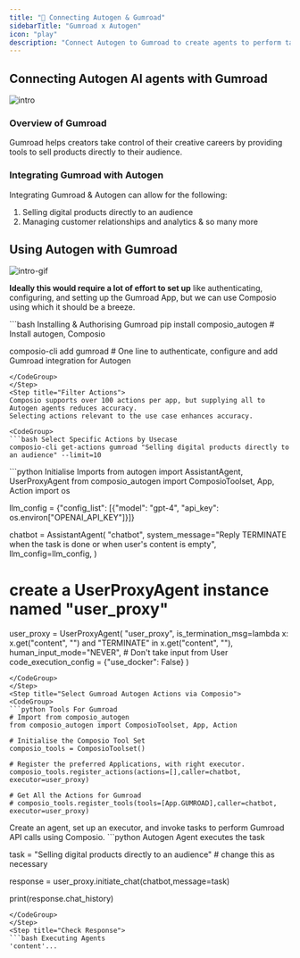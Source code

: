 ```yaml
---
title: "🚀 Connecting Autogen & Gumroad"
sidebarTitle: "Gumroad x Autogen"
icon: "play"
description: "Connect Autogen to Gumroad to create agents to perform tasks using natural language"
---
```


## Connecting Autogen AI agents with Gumroad
![intro](/media/intro.jpg)

### Overview of Gumroad

Gumroad helps creators take control of their creative careers by providing tools to sell products directly to their audience.

### Integrating Gumroad with Autogen

Integrating Gumroad & Autogen can allow for the following:

1. Selling digital products directly to an audience
2. Managing customer relationships and analytics
& so many more

## Using Autogen with Gumroad
![intro-gif](/media/intro.gif)
<Steps>
<Step title="Setting Up the Environment">

**Ideally this would require a lot of effort to set up** like authenticating, configuring, and setting up the Gumroad App, but we can use Composio using which it should be a breeze.

<CodeGroup>
```bash Installing & Authorising Gumroad
pip install composio_autogen # Install autogen, Composio 

composio-cli add gumroad # One line to authenticate, configure and add Gumroad integration for Autogen
```
</CodeGroup>
</Step>
<Step title="Filter Actions">
Composio supports over 100 actions per app, but supplying all to Autogen agents reduces accuracy.
Selecting actions relevant to the use case enhances accuracy.

<CodeGroup>
```bash Select Specific Actions by Usecase
composio-cli get-actions gumroad "Selling digital products directly to an audience" --limit=10
```
</CodeGroup>

</Step>
<Step title="Import Base Packages">

<CodeGroup>
```python Initialise Imports
from autogen import AssistantAgent, UserProxyAgent
from composio_autogen import ComposioToolset, App, Action
import os

llm_config = {"config_list": [{"model": "gpt-4", "api_key": os.environ["OPENAI_API_KEY"]}]}

chatbot = AssistantAgent(
    "chatbot",
    system_message="Reply TERMINATE when the task is done or when user's content is empty",
    llm_config=llm_config,
)

# create a UserProxyAgent instance named "user_proxy"
user_proxy = UserProxyAgent(
    "user_proxy",
    is_termination_msg=lambda x: x.get("content", "") and "TERMINATE" in x.get("content", ""),
    human_input_mode="NEVER", # Don't take input from User
    code_execution_config = {"use_docker": False}
)
```
</CodeGroup>
</Step>
<Step title="Select Gumroad Autogen Actions via Composio">
<CodeGroup>
```python Tools For Gumroad
# Import from composio_autogen
from composio_autogen import ComposioToolset, App, Action

# Initialise the Composio Tool Set
composio_tools = ComposioToolset()

# Register the preferred Applications, with right executor. 
composio_tools.register_actions(actions=[],caller=chatbot, executor=user_proxy)

# Get All the Actions for Gumroad
# composio_tools.register_tools(tools=[App.GUMROAD],caller=chatbot, executor=user_proxy) 
```
</CodeGroup>
</Step>
<Step title="Execute the Agent">
Create an agent, set up an executor, and invoke tasks to perform Gumroad API calls using Composio. 
<CodeGroup>
```python Autogen Agent executes the task

task = "Selling digital products directly to an audience" # change this as necessary

response = user_proxy.initiate_chat(chatbot,message=task)

print(response.chat_history)
```
</CodeGroup>
</Step>
<Step title="Check Response">
```bash Executing Agents
'content'...
```
</Step>
</Steps>
